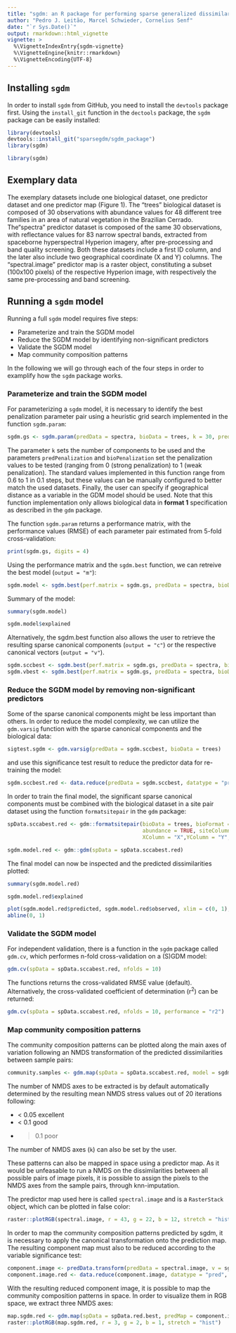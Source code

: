```yaml
---
title: "sgdm: an R package for performing sparse generalized dissimilarity modeling including tools for gdm"
author: "Pedro J. Leitão, Marcel Schwieder, Cornelius Senf"
date: "`r Sys.Date()`"
output: rmarkdown::html_vignette
vignette: >
  %\VignetteIndexEntry{sgdm-vignette}
  %\VignetteEngine{knitr::rmarkdown}
  %\VignetteEncoding{UTF-8}
---
```


## Installing `sgdm`

In order to install `sgdm` from GitHub, you need to install the `devtools` package first. Using the `install_git` function in the `dectools` package, the `sgdm` package can be easily installed:

```r
library(devtools)
devtools::install_git("sparsegdm/sgdm_package")
library(sgdm)
```

```r
library(sgdm)
```

## Exemplary data

The exemplary datasets include one biological dataset, one predictor dataset and one predictor map (Figure 1). The “trees” biological dataset is composed of 30 observations with abundance values for 48 different tree families in an area of natural vegetation in the Brazilian Cerrado. The“spectra” predictor dataset is composed of the same 30 observations, with reflectance values for 83 narrow spectral bands, extracted from spaceborne hyperspectral Hyperion imagery, after pre-processing and band quality screening. Both these datasets include a first ID column, and the later also include two geographical coordinate (X and Y) columns. The “spectral.image” predictor map is a raster object, constituting a subset (100x100 pixels) of the respective Hyperion image, with respectively the same pre-processing and band screening.

## Running a `sgdm` model

Running a full `sgdm` model requires five steps:

- Parameterize and train the SGDM model
- Reduce the SGDM model by identifying non-significant predictors
- Validate the SGDM model
- Map community composition patterns

In the following we will go through each of the four steps in order to examplify how the `sgdm` package works.

### Parameterize and train the SGDM model

For parameterizing a `sgdm` model, it is necessary to identify the best penalization parameter pair using a heuristic grid search implemented in the function `sgdm.param`:

```r
sgdm.gs <- sgdm.param(predData = spectra, bioData = trees, k = 30, predPenalization = seq(0.6, 1, 0.1), bioPenalization = seq(0.6, 1, 0.1), geo = F)
```

The parameter `k` sets the number of components to be used and the parameters `predPenalization` and `bioPenalization` set the penalization values to be tested (ranging from 0 (strong penalization) to 1 (weak penalization). The standard values implemented in this function range from 0.6 to 1 in 0.1 steps, but these values can be manually configured to better match the used datasets. Finally, the user can specify if geographical distance as a variable in the GDM model should be used. Note that this function implementation only allows biological data in **format 1** specification as described in the `gdm` package.

The function `sgdm.param` returns a performance matrix, with the performance values (RMSE) of each parameter pair estimated from 5-fold cross-validation:

```r
print(sgdm.gs, digits = 4)
```

Using the performance matrix and the `sgdm.best` function, we can retreive the best model (`output = "m"`):

```r
sgdm.model <- sgdm.best(perf.matrix = sgdm.gs, predData = spectra, bioData = trees, output = "m", k = 30)
```

Summary of the model:

```r
summary(sgdm.model)

sgdm.model$explained
```

Alternatively, the sgdm.best function also allows the user to retrieve the resulting sparse canonical components (`output = "c"`) or the respective canonical vectors (`output = "v"`).

```r
sgdm.sccbest <- sgdm.best(perf.matrix = sgdm.gs, predData = spectra, bioData = trees, output = "c", k = 30)
sgdm.vbest <- sgdm.best(perf.matrix = sgdm.gs, predData = spectra, bioData = trees, output = "v", k = 30)
```

### Reduce the SGDM model by removing non-significant predictors

Some of the sparse canonical components might be less important than others. In order to reduce the model complexity, we can utilize the `gdm.varsig` function with the sparse canonical components and the biological data:

```r
sigtest.sgdm <- gdm.varsig(predData = sgdm.sccbest, bioData = trees)
```

and use this significance test result to reduce the predictor data for re-training the model:

```r
sgdm.sccbest.red <- data.reduce(predData = sgdm.sccbest, datatype = "pred", sigtest = sigtest.sgdm)
```

In order to train the final model, the significant sparse canonical components must be combined with the biological dataset in a site pair dataset using the function `formatsitepair` in the `gdm` package:

```r
spData.sccabest.red <- gdm::formatsitepair(bioData = trees, bioFormat = 1, dist = "bray",
                                           abundance = TRUE, siteColumn = "Plot_ID", 
                                           XColumn = "X",YColumn = "Y", redData = sgdm.sccbest.red)

sgdm.model.red <- gdm::gdm(spData = spData.sccabest.red)
```

The final model can now be inspected and the predicted dissimilarities plotted:

```r
summary(sgdm.model.red)

sgdm.model.red$explained

plot(sgdm.model.red$predicted, sgdm.model.red$observed, xlim = c(0, 1), ylim = c(0, 1))
abline(0, 1)
```

### Validate the SGDM model

For independent validation, there is a function in the `sgdm` package called `gdm.cv`, which performes n-fold cross-validation on a (S)GDM model:

```r
gdm.cv(spData = spData.sccabest.red, nfolds = 10)
```

The functions returns the cross-validated RMSE value (default). Alternatively, the cross-validated coefficient of determination (r$^2$) can be returned:

```r
gdm.cv(spData = spData.sccabest.red, nfolds = 10, performance = "r2")
```

### Map community composition patterns

The community composition patterns can be plotted along the main axes of variation following an NMDS transformation of the predicted dissimilarities between sample pairs:

```r
community.samples <- gdm.map(spData = spData.sccabest.red, model = sgdm.model.red, k = 0, t = 0.1)
```

The number of NMDS axes to be extracted is by default automatically determined by the resulting mean NMDS stress values out of 20 iterations following:

- < 0.05 excellent
- < 0.1  good
- > 0.1  poor

The number of NMDS axes (`k`) can also be set by the user.

These patterns can also be mapped in space using a predictor map. As it would be unfeasable to run a NMDS on the dissimilarities between all possible pairs of image pixels, it is possible to assign the pixels to the NMDS axes from the sample pairs, through knn-imputation.

The predictor map used here is called `spectral.image` and is a `RasterStack` object, which can be plotted in false color:

```r
raster::plotRGB(spectral.image, r = 43, g = 22, b = 12, stretch = "hist")
```

In order to map the community composition patterns predicted by sgdm, it is necessary to apply the canonical transformation onto the prediction map. The resulting component map must also to be reduced according to the variable significance test:

```r
component.image <- predData.transform(predData = spectral.image, v = sgdm.vbest)
component.image.red <- data.reduce(component.image, datatype = "pred", sigtest = sigtest.sgdm)
```

With the resulting reduced component image, it is possible to map the community composition patterns in space. In order to visualize them in RGB space, we extract three NMDS axes:

```r
map.sgdm.red <- gdm.map(spData = spData.red.best, predMap = component.image.red, model = sgdm.red.model, k = 3)
raster::plotRGB(map.sgdm.red, r = 3, g = 2, b = 1, stretch = "hist")
```

